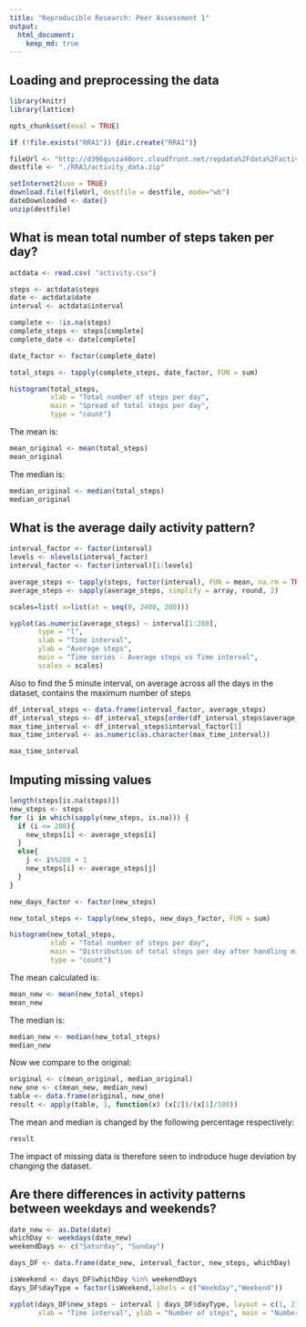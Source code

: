 ```yaml
---
title: "Reproducible Research: Peer Assessment 1"
output: 
  html_document:
    keep_md: true
---
```



## Loading and preprocessing the data

```r
library(knitr)
library(lattice)

opts_chunk$set(eval = TRUE)

if (!file.exists("RRA1")) {dir.create("RRA1")}

fileUrl <- "http://d396qusza40orc.cloudfront.net/repdata%2Fdata%2Factivity.zip"
destfile <- "./RRA1/activity_data.zip"

setInternet2(use = TRUE)
download.file(fileUrl, destfile = destfile, mode="wb")
dateDownloaded <- date()
unzip(destfile)


```


## What is mean total number of steps taken per day?

```r
actdata <- read.csv( "activity.csv")

steps <- actdata$steps
date <- actdata$date
interval <- actdata$interval

complete <- !is.na(steps)
complete_steps <- steps[complete]
complete_date <- date[complete]

date_factor <- factor(complete_date)

total_steps <- tapply(complete_steps, date_factor, FUN = sum)

histogram(total_steps, 
          xlab = "Total number of steps per day", 
          main = "Spread of total steps per day", 
          type = "count")

```

The mean is:
```r
mean_original <- mean(total_steps)
mean_original
```

The median is:
```r
median_original <- median(total_steps)
median_original
```


## What is the average daily activity pattern?

```r
interval_factor <- factor(interval)
levels <- nlevels(interval_factor)
interval_factor <- factor(interval)[1:levels]

average_steps <- tapply(steps, factor(interval), FUN = mean, na.rm = TRUE)
average_steps <- sapply(average_steps, simplify = array, round, 2)

scales=list( x=list(at = seq(0, 2400, 200)))

xyplot(as.numeric(average_steps) ~ interval[1:288], 
       type = "l", 
       xlab = "Time interval",
       ylab = "Average steps", 
       main = "Time series - Average steps vs Time interval", 
       scales = scales)

```

Also to find the 5 minute interval, on average across all the days in the dataset, contains the maximum number of steps

```r
df_interval_steps <- data.frame(interval_factor, average_steps)
df_interval_steps <- df_interval_steps[order(df_interval_steps$average_steps, decreasing = TRUE),]
max_time_interval <- df_interval_steps$interval_factor[1]
max_time_interval <- as.numeric(as.character(max_time_interval))

```

```r
max_time_interval
```

## Imputing missing values

```r
length(steps[is.na(steps)])
new_steps <- steps
for (i in which(sapply(new_steps, is.na))) {
  if (i <= 288){
    new_steps[i] <- average_steps[i]
  } 
  else{
    j <- i%%288 + 1
    new_steps[i] <- average_steps[j]
  }
}

new_days_factor <- factor(new_steps)

new_total_steps <- tapply(new_steps, new_days_factor, FUN = sum)

histogram(new_total_steps, 
          xlab = "Total number of steps per day", 
          main = "Distribution of total steps per day after handling missing values", 
          type = "count")


```

The mean calculated is:

```r
mean_new <- mean(new_total_steps)
mean_new
```

The median is:

```r
median_new <- median(new_total_steps)
median_new
```

Now we compare to the original:

```r
original <- c(mean_original, median_original)
new_one <- c(mean_new, median_new)
table <- data.frame(original, new_one)
result <- apply(table, 1, function(x) (x[2])/(x[1]/100))

```

The mean and median is changed by the following percentage respectively:
```r
result
```
The impact of missing data is therefore seen to indroduce huge deviation by changing the dataset.


## Are there differences in activity patterns between weekdays and weekends?

```r

date_new <- as.Date(date)
whichDay <- weekdays(date_new)
weekendDays <- c("Saturday", "Sunday")

days_DF <- data.frame(date_new, interval_factor, new_steps, whichDay)

isWeekend <- days_DF$whichDay %in% weekendDays
days_DF$dayType = factor(isWeekend,labels = c("Weekday","Weekend"))

xyplot(days_DF$new_steps ~ interval | days_DF$dayType, layout = c(1, 2), type = "l", 
       xlab = "Time interval", ylab = "Number of steps", main = "Number of steps v/s Time interval" )

```

